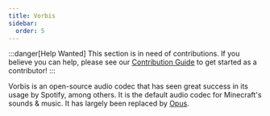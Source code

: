 ```yaml
---
title: Vorbis
sidebar:
  order: 5
---
```


:::danger[Help Wanted]
This section is in need of contributions. If you believe you can help, please see our [Contribution Guide](../contribution-guide.mdx) to get started as a contributor!
:::

Vorbis is an open-source audio codec that has seen great success in its usage by Spotify, among others. It is the default audio codec for Minecraft's sounds & music. It has largely been replaced by [Opus](../audio/Opus.mdx).
